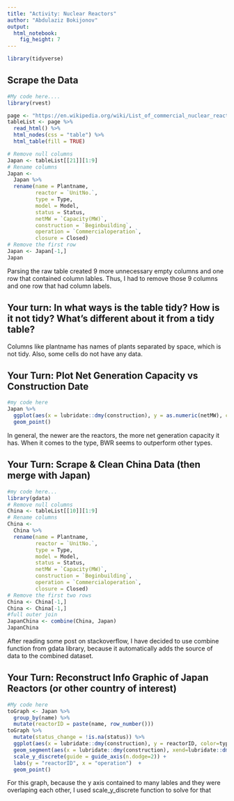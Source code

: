 ```yaml
---
title: "Activity: Nuclear Reactors"
author: "Abdulaziz Bokijonov"
output: 
  html_notebook: 
    fig_height: 7
---
```


```r
library(tidyverse)

```

## Scrape the Data

```r
#My code here.... 
library(rvest)

page <- "https://en.wikipedia.org/wiki/List_of_commercial_nuclear_reactors"
tableList <- page %>%
  read_html() %>%
  html_nodes(css = "table") %>%
  html_table(fill = TRUE)

# Remove null columns
Japan <- tableList[[21]][1:9]
# Rename columns
Japan <-
  Japan %>%
  rename(name = Plantname, 
         reactor = `UnitNo.`,
         type = Type,
         model = Model,
         status = Status, 
         netMW = `Capacity(MW)`,
         construction = `Beginbuilding`,
         operation = `Commercialoperation`, 
         closure = Closed)
# Remove the first row
Japan <- Japan[-1,]
Japan
```
Parsing the raw table created 9 more unnecessary empty columns and one row that contained column lables. Thus, I had to remove those 9 columns and one row that had column labels.

## Your turn: In what ways is the table tidy? How is it not tidy? What's different about it from a tidy table?

Columns like plantname has names of plants separated by space, which is not tidy. Also, some cells do not have any data.

## Your Turn: Plot Net Generation Capacity vs Construction Date

```r
#my code here 
Japan %>%
  ggplot(aes(x = lubridate::dmy(construction), y = as.numeric(netMW), color=type)) +
  geom_point() 

```

In general, the newer are the reactors, the more net generation capacity it has. When it comes to the type, BWR seems to outperform other types.

## Your Turn: Scrape & Clean China Data (then merge with Japan)

```r
#my code here... 
library(gdata)
# Remove null columns
China <- tableList[[10]][1:9]
# Rename columns
China <-
  China %>%
  rename(name = Plantname, 
         reactor = `UnitNo.`,
         type = Type,
         model = Model,
         status = Status, 
         netMW = `Capacity(MW)`,
         construction = `Beginbuilding`,
         operation = `Commercialoperation`, 
         closure = Closed)
# Remove the first two rows
China <- China[-1,]
China <- China[-1,]
#full outer join
JapanChina <- combine(China, Japan)
JapanChina
```

After reading some post on stackoverflow, I have decided to use combine function from gdata library, because it automatically adds the source of data to the combined dataset.

## Your Turn: Reconstruct Info Graphic of Japan Reactors (or other country of interest)

```r
#My code here
toGraph <- Japan %>%
  group_by(name) %>%
  mutate(reactorID = paste(name, row_number()))
toGraph %>%
  mutate(status_change = !is.na(status)) %>%
  ggplot(aes(x = lubridate::dmy(construction), y = reactorID, color=type)) + 
  geom_segment(aes(x = lubridate::dmy(construction), xend=lubridate::dmy(operation), yend=reactorID)) +
  scale_y_discrete(guide = guide_axis(n.dodge=2)) +
  labs(y = "reactorID", x = "operation")  +
  geom_point()
```
For this graph, because the y axis contained to many lables and they were overlaping each other, I used scale_y_discrete function to solve for that  
